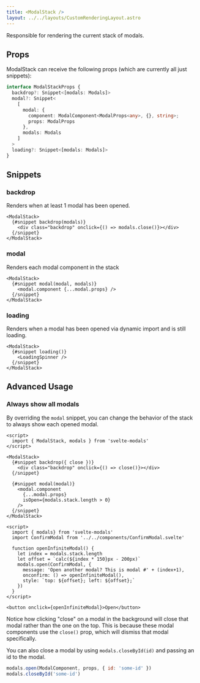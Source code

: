 ```yaml
---
title: <ModalStack />
layout: ../../layouts/CustomRenderingLayout.astro
---
```


Responsible for rendering the current stack of modals.

## Props

ModalStack can receive the following props (which are currently all just snippets):

```ts
interface ModalStackProps {
  backdrop?: Snippet<[modals: Modals]>
  modal?: Snippet<
    [
      modal: { 
        component: ModalComponent<ModalProps<any>, {}, string>; 
        props: ModalProps 
      },
      modals: Modals
    ]
  >
  loading?: Snippet<[modals: Modals]>
}
```

## Snippets

### backdrop

Renders when at least 1 modal has been opened.

```svelte
<ModalStack>
  {#snippet backdrop(modals)}
    <div class="backdrop" onclick={() => modals.close()}></div>
  {/snippet}
</ModalStack>
```

### modal

Renders each modal component in the stack

```svelte
<ModalStack>
  {#snippet modal(modal, modals)}
    <modal.component {...modal.props} />
  {/snippet}
</ModalStack>
```

### loading

Renders when a modal has been opened via dynamic import and is still loading.

```svelte
<ModalStack>
  {#snippet loading()}
    <LoadingSpinner />
  {/snippet}
</ModalStack>
```

## Advanced Usage

### Always show all modals

By overriding the `modal` snippet, you can change the behavior of the stack
to always show each opened modal.

```svelte
<script>
  import { ModalStack, modals } from 'svelte-modals'
</script>

<ModalStack>
  {#snippet backdrop({ close })}
    <div class="backdrop" onclick={() => close()}></div>
  {/snippet}

  {#snippet modal(modal)}
    <modal.component 
      {...modal.props}     
      isOpen={modals.stack.length > 0} 
    />
  {/snippet}
</ModalStack>
```

```svelte live layout="../../layouts/code/NoCode.astro"
<script>  
  import { modals} from 'svelte-modals'
  import ConfirmModal from '../../components/ConfirmModal.svelte'
  
  function openInfiniteModal() {
    let index = modals.stack.length
    let offset = `calc(${index * 150}px - 200px)`
    modals.open(ConfirmModal, {
      message: 'Open another modal? This is modal #' + (index+1),      
      onconfirm: () => openInfiniteModal(),
      style: `top: ${offset}; left: ${offset};`
    })
  }
</script>

<button onclick={openInfiniteModal}>Open</button>
```

Notice how clicking "close" on a modal in the background will close that modal 
rather than the one on the top. This is because these modal components
use the `close()` prop, which will dismiss that modal specifically.

You can also close a modal by using `modals.closeById(id)` and passing an id to the modal.

```js
modals.open(ModalComponent, props, { id: 'some-id' })
modals.closeById('some-id')
```